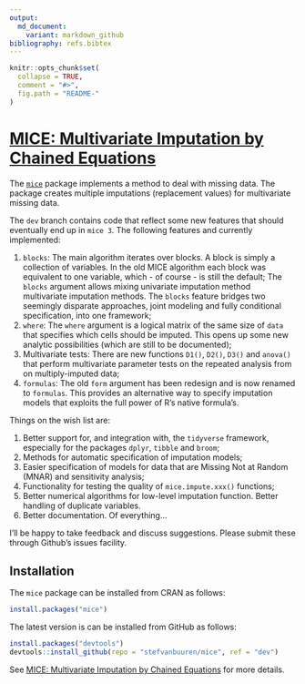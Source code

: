 ---
output:
  md_document:
    variant: markdown_github
bibliography: refs.bibtex
---

<!-- README.md is generated from README.Rmd. Please edit that file -->

```{r, echo = FALSE}
knitr::opts_chunk$set(
  collapse = TRUE,
  comment = "#>",
  fig.path = "README-"
)
```

# [MICE: Multivariate Imputation by Chained Equations](http://stefvanbuuren.github.io/mice/)

The [`mice`](https://cran.r-project.org/package=mice) package implements 
a method to deal with missing data. The package 
creates multiple imputations (replacement values) for multivariate missing data.

The `dev` branch contains code that reflect some new features that should 
eventually end up in `mice 3`. The following features and currently
implemented:

1. `blocks`: The main algorithm iterates over blocks. A block
is simply a collection of variables. In the old MICE algorithm each block was
equivalent to one variable, which - of course - is still the default;
The `blocks` argument allows mixing univariate 
imputation method multivariate imputation methods. The `blocks` feature 
bridges two seemingly disparate approaches, joint modeling and fully conditional 
specification, into one framework;
2. `where`: The `where` argument is a logical matrix of the same 
size of `data` that specifies which cells should be imputed. This opens 
up some new analytic possibilities (which are still to be documented);
3. Multivariate tests: There are new functions `D1()`, `D2()`, `D3()` and 
`anova()` that perform multivariate parameter tests on the repeated analysis 
from on multiply-imputed data;
4. `formulas`: The old `form` argument has been redesign and is now renamed
to `formulas`. This provides an alternative way to specify imputation models
that exploits the full power of R's native formula's. 

Things on the wish list are:

1. Better support for, and integration with, the `tidyverse` framework, 
especially for the packages `dplyr`, `tibble` and `broom`;
2. Methods for automatic specification of imputation models;
3. Easier specification of models for data that are Missing Not at Random 
(MNAR) and sensitivity analysis;
4. Functionality for testing the quality of `mice.impute.xxx()` functions;
5. Better numerical algorithms for low-level imputation function. Better handling
of duplicate variables.
6. Better documentation. Of everything...

I'll be happy to take feedback and discuss suggestions. Please submit these 
through Github's issues facility.

## Installation

The `mice` package can be installed from CRAN as follows:

```{r eval = FALSE}
install.packages("mice")
```

The latest version is can be installed from GitHub as follows: 

```{r eval = FALSE}
install.packages("devtools")
devtools::install_github(repo = "stefvanbuuren/mice", ref = "dev")
```

See [MICE: Multivariate Imputation by Chained Equations](http://stefvanbuuren.github.io/mice/) for more details.
